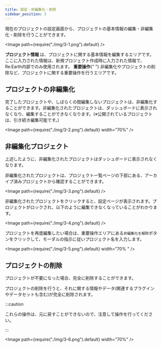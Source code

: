 ```yaml
---
title: 設定・非編集化・削除
sidebar_position: 3
---
```


現在のプロジェクトの設定画面から、プロジェクトの基本情報の編集・非編集化・削除を行うことができます。

<Image path={require("./img/3-1.png").default} />

<Order>
  <List>
    <strong>プロジェクト情報 </strong>
    は、プロジェクトに関する基本情報を編集するエリアです。ここに入力された情報は、新規プロジェクト作成時に入力された情報で、Re:Earth内部でのみ使用されます。
  </List>
  <List>
    <strong>重要操作</strong>{" "}
    非編集化やプロジェクトの削除など、プロジェクトに関する重要操作を行うエリアです。
  </List>
</Order>

## プロジェクトの非編集化

完了したプロジェクトや、しばらくの間編集しないプロジェクトは、非編集化することができます。非編集化されたプロジェクトは、ダッシュボードに表示されなくなり、編集することができなくなります。(※公開されているプロジェクトは、引き続き編集可能です。)

<Image path={require("./img/3-2.png").default} width="70%" />

## 非編集化プロジェクト

上述したように、非編集化されたプロジェクトはダッシュボードに表示されなくなります。

非編集化されたプロジェクトは、プロジェクト一覧ページの下部にある、アーカイブ済みプロジェクトから確認することができます。

<Image path={require("./img/3-3.png").default} />

非編集化されたプロジェクトをクリックすると、設定ページが表示されます。プロジェクトがロックされ、以下のように編集できなくなっていることがわかります。

<Image path={require("./img/3-4.png").default} />

プロジェクトを再度編集したい場合は、重要操作エリアにある`非編集化を解除`ボタンをクリックして、モーダルの指示に従いプロジェクト名を入力します。

<Image path={require("./img/3-5.png").default} width="70% " />

## プロジェクトの削除

プロジェクトが不要になった場合、完全に削除することができます。

プロジェクトの削除を行うと、それに関する情報やデータ(関連するプラグインやデータセットも含む)が完全に削除されます。

:::caution

これらの操作は、元に戻すことができないので、注意して操作を行ってください。

:::

<Image path={require("./img/3-6.png").default} width="70%" />

